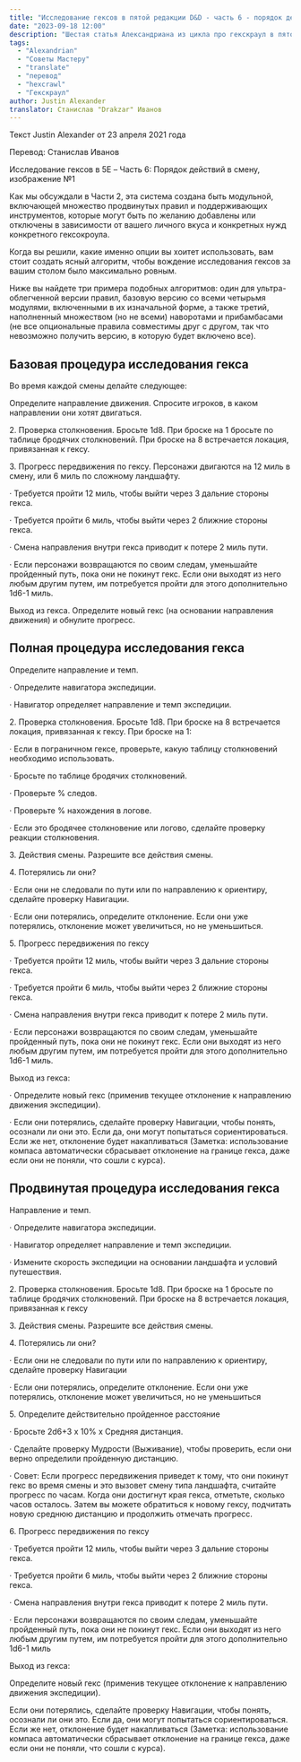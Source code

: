 ```yaml
---
title: "Исследование гексов в пятой редакции D&D - часть 6 - порядок действий в смену"
date: "2023-09-18 12:00"
description: "Шестая статья Александриана из цикла про гекскраул в пятой редакции D&D про порядок действий в смену #alexandrian #gmtips #hexcrawl"
tags: 
  - "Alexandrian"
  - "Советы Мастеру"
  - "translate"
  - "перевод"
  - "hexcrawl"
  - "Гекскраул"
author: Justin Alexander
translator: Станислав "Drakzar" Иванов
---
```

  

Текст Justin Alexander от 23 апреля 2021 года

Перевод: Станислав Иванов

Исследование гексов в 5E – Часть 6: Порядок действий в смену, изображение №1

Как мы обсуждали в Части 2, эта система создана быть модульной, включающей множество продвинутых правил и поддерживающих инструментов, которые могут быть по желанию добавлены или отключены в зависимости от вашего личного вкуса и конкретных нужд конкретного гексокроула.

Когда вы решили, какие именно опции вы хоитет использовать, вам стоит создать ясный алгоритм, чтобы вождение исследования гексов за вашим столом было максимально ровным.

Ниже вы найдете три примера подобных алгоритмов: один для ультра-облегченной версии правил, базовую версию со всеми четырьмя модулями, включенными в их изначальной форме, а также третий, наполненный множеством (но не всеми) наворотами и прибамбасами (не все опциональные правила совместимы друг с другом, так что невозможно получить версию, в которую будет включено все).

## Базовая процедура исследования гекса

Во время каждой смены делайте следующее:

Определите направление движения. Спросите игроков, в каком направлении они хотят двигаться.

2\. Проверка столкновения. Бросьте 1d8. При броске на 1 бросьте по таблице бродячих столкновений. При броске на 8 встречается локация, привязанная к гексу.

3\. Прогресс передвижения по гексу. Персонажи двигаются на 12 миль в смену, или 6 миль по сложному ландшафту.

· Требуется пройти 12 миль, чтобы выйти через 3 дальние стороны гекса.

· Требуется пройти 6 миль, чтобы выйти через 2 ближние стороны гекса.

· Смена направления внутри гекса приводит к потере 2 миль пути.

· Если персонажи возвращаются по своим следам, уменьшайте пройденный путь, пока они не покинут гекс. Если они выходят из него любым другим путем, им потребуется пройти для этого дополнительно 1d6-1 миль.

Выход из гекса. Определите новый гекс (на основании направления движения) и обнулите прогресс.

## Полная процедура исследования гекса

Определите направление и темп.

· Определите навигатора экспедиции.

· Навигатор определяет направление и темп экспедиции.

2\. Проверка столкновения. Бросьте 1d8. При броске на 8 встречается локация, привязанная к гексу. При броске на 1:

· Если в пограничном гексе, проверьте, какую таблицу столкновений необходимо использовать.

· Бросьте по таблице бродячих столкновений.

· Проверьте % следов.

· Проверьте % нахождения в логове.

· Если это бродячее столкновение или логово, сделайте проверку реакции столкновения.

3\. Действия смены. Разрешите все действия смены.

4\. Потерялись ли они?

· Если они не следовали по пути или по направлению к ориентиру, сделайте проверку Навигации.

· Если они потерялись, определите отклонение. Если они уже потерялись, отклонение может увеличиться, но не уменьшиться.

5\. Прогресс передвижения по гексу

· Требуется пройти 12 миль, чтобы выйти через 3 дальние стороны гекса.

· Требуется пройти 6 миль, чтобы выйти через 2 ближние стороны гекса.

· Смена направления внутри гекса приводит к потере 2 миль пути.

· Если персонажи возвращаются по своим следам, уменьшайте пройденный путь, пока они не покинут гекс. Если они выходят из него любым другим путем, им потребуется пройти для этого дополнительно 1d6-1 миль.

Выход из гекса:

· Определите новый гекс (применив текущее отклонение к направлению движения экспедиции).

· Если они потерялись, сделайте проверку Навигации, чтобы понять, осознали ли они это. Если да, они могут попытаться сориентироваться. Если же нет, отклонение будет накапливаться (Заметка: использование компаса автоматически сбрасывает отклонение на границе гекса, даже если они не поняли, что сошли с курса).

## Продвинутая процедура исследования гекса

Направление и темп.

· Определите навигатора экспедиции.

· Навигатор определяет направление и темп экспедиции.

· Измените скорость экспедиции на основании ландшафта и условий путешествия.

2\. Проверка столкновения. Бросьте 1d8. При броске на 1 бросьте по таблице бродячих столкновений. При броске на 8 встречается локация, привязанная к гексу

3\. Действия смены. Разрешите все действия смены.

4\. Потерялись ли они?

· Если они не следовали по пути или по направлению к ориентиру, сделайте проверку Навигации

· Если они потерялись, определите отклонение. Если они уже потерялись, отклонение может увеличиться, но не уменьшиться

5\. Определите действительно пройденное расстояние

· Бросьте 2d6+3 x 10% x Средняя дистанция.

· Сделайте проверку Мудрости (Выживание), чтобы проверить, если они верно определили пройденную дистанцию.

· Совет: Если прогресс передвижения приведет к тому, что они покинут гекс во время смены и это вызовет смену типа ландшафта, считайте прогресс по часам. Когда они достигнут края гекса, отметьте, сколько часов осталось. Затем вы можете обратиться к новому гексу, подчитать новую среднюю дистанцию и продолжить отмечать прогресс.

6\. Прогресс передвижения по гексу

· Требуется пройти 12 миль, чтобы выйти через 3 дальние стороны гекса.

· Требуется пройти 6 миль, чтобы выйти через 2 ближние стороны гекса.

· Смена направления внутри гекса приводит к потере 2 миль пути.

· Если персонажи возвращаются по своим следам, уменьшайте пройденный путь, пока они не покинут гекс. Если они выходят из него любым другим путем, им потребуется пройти для этого дополнительно 1d6-1 миль

Выход из гекса:

Определите новый гекс (применив текущее отклонение к направлению движения экспедиции).

Если они потерялись, сделайте проверку Навигации, чтобы понять, осознали ли они это. Если да, они могут попытаться сориентироваться. Если же нет, отклонение будет накапливаться (Заметка: использование компаса автоматически сбрасывает отклонение на границе гекса, даже если они не поняли, что сошли с курса).
